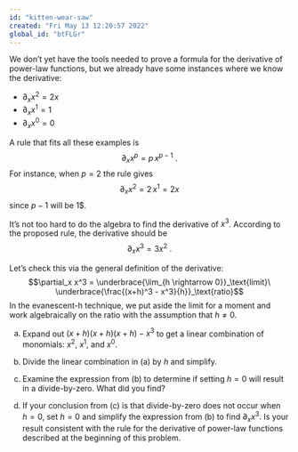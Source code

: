```yaml
---
id: "kitten-wear-saw"
created: "Fri May 13 12:20:57 2022"
global_id: "btFLGr"
---
```


We don't yet have the tools needed to prove a formula for the derivative of power-law functions, but we already have some instances where we know the derivative:

- $\partial_x x^2 = 2 x$
- $\partial_x x^1 = 1$
- $\partial_x x^0 = 0$

A rule that fits all these examples is $$\partial_x x^p = p\, x^{p-1}\ .$$
For instance, when $p=2$ the rule gives $$\partial_x x^2 = 2\, x^1 = 2 x$$ since $p-1$ will be 1$.

It's not too hard to do the algebra to find the derivative of $x^3$. According to the proposed rule, the derivative should be $$\partial_x x^3 = 3 x^2\ .$$ 

Let's check this via the general definition of the derivative:
$$\partial_x x^3 = \underbrace{\lim_{h \rightarrow 0}}_\text{limit}\ \underbrace{\frac{(x+h)^3 - x^3}{h}}_\text{ratio}$$
In the evanescent-h technique, we put aside the limit for a moment and work algebraically on the ratio with the assumption that $h\neq0$.

a. Expand out $(x+h)(x+h)(x+h) - x^3$ to get a linear combination of monomials:  $x^2$, $x^1$, and $x^0$.

<!-- $$(x+h)^3 - x^3 = 3\, x^2 h + 3\, x h^2 + h^3$$ -->

b. Divide the linear combination in (a) by $h$ and simplify.

c. Examine the expression from (b) to determine if setting $h=0$ will result in a divide-by-zero. What did you find?

d. If your conclusion from (c) is that divide-by-zero does not occur when $h=0$, set $h=0$ and simplify the expression from (b) to find $\partial_x x^3$. Is your result consistent with the rule for the derivative of power-law functions described at the beginning of this problem. 

